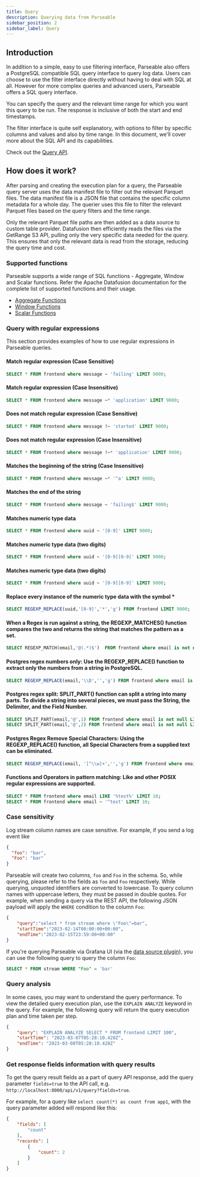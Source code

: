 ```yaml
---
title: Query
description: Querying data from Parseable
sidebar_position: 2
sidebar_label: Query
---
```


## Introduction

In addition to a simple, easy to use filtering interface, Parseable also offers a PostgreSQL compatible SQL query interface to query log data. Users can choose to use the filter interface directly without having to deal with SQL at all. However for more complex queries and advanced users, Parseable offers a SQL query interface.

You can specify the query and the relevant time range for which you want this query to be run. The response is inclusive of both the start and end timestamps.

The filter interface is quite self explanatory, with options to filter by specific columns and values and also by time range. In this document, we'll cover more about the SQL API and its capabilities.

Check out the [Query API](https://www.parseable.com/docs/api-reference/apireference/post_%2Fapi%2Fv1%2Fquery). 

## How does it work?

After parsing and creating the execution plan for a query, the Parseable query server uses the data manifest file to filter out the relevant Parquet files. The data manifest file is a JSON file that contains the specific column metadata for a whole day. The querier uses this file to filter the relevant Parquet files based on the query filters and the time range.

Only the relevant Parquet file paths are then added as a data source to custom table provider. Datafusion then efficiently reads the files via the GetRange S3 API, pulling only the very specific data needed for the query. This ensures that only the relevant data is read from the storage, reducing the query time and cost.

### Supported functions

Parseable supports a wide range of SQL functions - Aggregate, Window and Scalar functions. Refer the Apache Datafusion documentation for the complete list of supported functions and their usage.

- [Aggregate Functions](https://datafusion.apache.org/user-guide/sql/aggregate_functions.html)
- [Window Functions](https://datafusion.apache.org/user-guide/sql/window_functions.html)
- [Scalar Functions](https://datafusion.apache.org/user-guide/sql/scalar_functions.html)

### Query with regular expressions

This section provides examples of how to use regular expressions in Parseable queries.

#### Match regular expression (Case Sensitive)

```sql
SELECT * FROM frontend where message ~ 'failing' LIMIT 9000;
```

#### Match regular expression (Case Insensitive)

```sql
SELECT * FROM frontend where message ~* 'application' LIMIT 9000;
```

#### Does not match regular expression (Case Sensitive)

```sql
SELECT * FROM frontend where message !~ 'started' LIMIT 9000;
```

#### Does not match regular expression (Case Insensitive)

```sql
SELECT * FROM frontend where message !~* 'application' LIMIT 9000;
```

#### Matches the beginning of the string (Case Insensitive)

```sql
SELECT * FROM frontend where message ~* '^a' LIMIT 9000;
```

#### Matches the end of the string

```sql
SELECT * FROM frontend where message ~ 'failing$' LIMIT 9000;
```

#### Matches numeric type data

```sql
SELECT * FROM frontend where uuid ~ '[0-9]' LIMIT 9000;
```

#### Matches numeric type data (two digits)

```sql
SELECT * FROM frontend where uuid ~ '[0-9][0-9]' LIMIT 9000;
```

#### Matches numeric type data (two digits)

```sql
SELECT * FROM frontend where uuid ~ '[0-9][0-9]' LIMIT 9000;
```

#### Replace every instance of the numeric type data with the symbol *

```sql
SELECT REGEXP_REPLACE(uuid,'[0-9]','*','g') FROM frontend LIMIT 9000;
```

#### When a Regex is run against a string, the REGEXP_MATCHES() function compares the two and returns the string that matches the pattern as a set.

```sql
SELECT REGEXP_MATCH(email,'@(.*)$')  FROM frontend where email is not null LIMIT 10;
```

#### Postgres regex numbers only: Use the REGEXP_REPLACE() function to extract only the numbers from a string in PostgreSQL.

```sql
SELECT REGEXP_REPLACE(email,'\\D','','g') FROM frontend where email is not null LIMIT 10;
```

#### Postgres regex split: SPLIT_PART() function can split a string into many parts. To divide a string into several pieces, we must pass the String, the Delimiter, and the Field Number.

```sql
SELECT SPLIT_PART(email,'@',1) FROM frontend where email is not null LIMIT 10 -- return before @ from email;
SELECT SPLIT_PART(email,'@',2) FROM frontend where email is not null LIMIT 10 -- return after @ from email;
```

#### Postgres Regex Remove Special Characters: Using the REGEXP_REPLACE() function, all Special Characters from a supplied text can be eliminated.

```sql
SELECT REGEXP_REPLACE(email, '[^\\w]+','','g') FROM frontend where email is not null LIMIT 10;
```

#### Functions and Operators in pattern matching: Like and other POSIX regular expressions are supported.

```sql
SELECT * FROM frontend where email LIKE '%test%' LIMIT 10;
SELECT * FROM frontend where email ~ '^test' LIMIT 10;
```

### Case sensitivity

Log stream column names are case sensitive. For example, if you send a log event like

```json
{
  "foo": "bar",
  "Foo": "bar"
}
```

Parseable will create two columns, `foo` and `Foo` in the schema. So, while querying, please refer to the fields as `foo` and `Foo` respectively. While querying, unquoted identifiers are converted to lowercase. To query column names with uppercase letters, they must be passed in double quotes. For example, when sending a query via the REST API, the following JSON payload will apply the `WHERE` condition to the column `Foo`:

```json
{
    "query":"select * from stream where \"Foo\"=bar",
    "startTime":"2023-02-14T00:00:00+00:00",
    "endTime":"2023-02-15T23:59:00+00:00"
}
```

If you're querying Parseable via Grafana UI (via the [data source plugin](https://github.com/parseablehq/parseable-datasource)), you can use the following query to query the column `Foo`:

```sql
SELECT * FROM stream WHERE "Foo" = 'bar'
```


### Query analysis

In some cases, you may want to understand the query performance. To view the detailed query execution plan, use the `EXPLAIN ANALYZE` keyword in the query. For example, the following query will return the query execution plan and time taken per step.

```json
{
	"query": "EXPLAIN ANALYZE SELECT * FROM frontend LIMIT 100",
	"startTime": "2023-03-07T05:28:10.428Z",
	"endTime": "2023-03-08T05:28:10.428Z"
}
```


### Get response fields information with query results

To get the query result fields as a part of query API response, add the query parameter `fields=true` to the API call, e.g. `http://localhost:8000/api/v1/query?fields=true`.

For example, for a query like `select count(*) as count from app1`, with the query parameter added will respond like this:

```json
{
    "fields": [
        "count"
    ],
    "records": [
        {
            "count": 2
        }
    ]
}
```